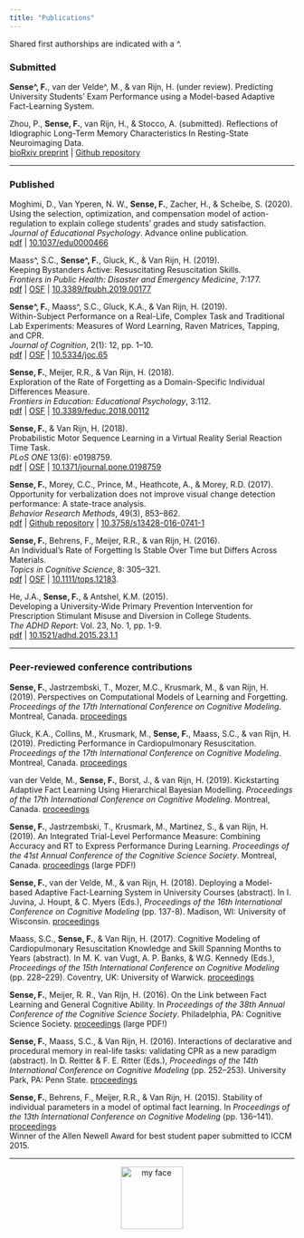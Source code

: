 ```yaml
---
title: "Publications"
---
```


Shared first authorships are indicated with a ^.

### Submitted

**Sense^, F.**, van der Velde^, M., & van Rijn, H. (under review). Predicting University Students’ Exam Performance using a Model-based Adaptive Fact-Learning System.  

Zhou, P., **Sense, F.**, van Rijn, H., & Stocco, A. (submitted). Reflections of Idiographic Long-Term Memory Characteristics In Resting-State Neuroimaging Data.  
<i class="far fa-file-pdf"></i> [bioRxiv preprint](https://biorxiv.org/cgi/content/short/2020.04.18.047662v1) | <i class="fab fa-github"></i> [Github repository](https://github.com/UWCCDL/EEG_RateOfForgetting) 

-----

### Published

Moghimi, D., Van Yperen, N. W., **Sense, F.**, Zacher, H., & Scheibe, S. (2020).  
Using the selection, optimization, and compensation model of action-regulation to explain college students’ grades and study satisfaction.  
*Journal of Educational Psychology*. Advance online publication.  
<i class="far fa-file-pdf"></i> [pdf](files/Moghimi_etal_2020_JEP.pdf) | <i class="fas fa-home"></i> [10.1037/edu0000466](https://doi.org/10.1037/edu0000466)

Maass^, S.C., **Sense^, F.**, Gluck, K., & Van Rijn, H. (2019).  
Keeping Bystanders Active: Resuscitating Resuscitation Skills.  
*Frontiers in Public Health: Disaster and Emergency Medicine*, 7:177.  
<i class="far fa-file-pdf"></i> [pdf](files/Maass_Sense_Gluck_VanRijn_2019.pdf) | <i class="far fa-file-alt"></i> [OSF](https://osf.io/zpjrt/) | <i class="fas fa-home"></i> [10.3389/fpubh.2019.00177](https://www.frontiersin.org/articles/10.3389/fpubh.2019.00177/full)

**Sense^, F.**, Maass^, S.C., Gluck, K.A., & Van Rijn, H. (2019).  
Within-Subject Performance on a Real-Life, Complex Task and Traditional Lab Experiments: Measures of Word Learning, Raven Matrices, Tapping, and CPR.  
*Journal of Cognition*, 2(1): 12, pp. 1–10.  
<i class="far fa-file-pdf"></i> [pdf](files/Sense_Maass_Gluck_vanRijn_2019.pdf) | <i class="far fa-file-alt"></i> [OSF](https://osf.io/m8bxe/)  | <i class="fas fa-home"></i> [10.5334/joc.65](https://www.journalofcognition.org/articles/10.5334/joc.65/) 

**Sense, F.**, Meijer, R.R., & Van Rijn, H. (2018).  
Exploration of the Rate of Forgetting as a Domain-Specific Individual Differences Measure.  
*Frontiers in Education: Educational Psychology*, 3:112.  
<i class="far fa-file-pdf"></i> [pdf](files/Sense_Meijer_vanRijn_2018.pdf) | <i class="far fa-file-alt"></i> [OSF](https://osf.io/yz7bn/)  | <i class="fas fa-home"></i> [10.3389/feduc.2018.00112](https://www.frontiersin.org/articles/10.3389/feduc.2018.00112/full)  

**Sense, F.**, & Van Rijn, H. (2018).  
Probabilistic Motor Sequence Learning in a Virtual Reality Serial Reaction Time Task.  
*PLoS ONE* 13(6): e0198759.  
<i class="far fa-file-pdf"></i> [pdf](files/Sense_vanRijn_2018.pdf) | <i class="far fa-file-alt"></i> [OSF](https://osf.io/exnvd/)  | <i class="fas fa-home"></i> [10.1371/journal.pone.0198759](https://journals.plos.org/plosone/article?id=10.1371/journal.pone.0198759) 

**Sense, F.**, Morey, C.C., Prince, M., Heathcote, A., & Morey, R.D. (2017).  
Opportunity for verbalization does not improve visual change detection performance: A state-trace analysis.  
*Behavior Research Methods*, 49(3), 853–862.  
<i class="far fa-file-pdf"></i> [pdf](files/Sense_etal_2016_BRM.pdf) | <i class="fab fa-github"></i> [Github repository](https://github.com/fsense/opportunity-verbalization-statetrace) | <i class="fas fa-home"></i> [10.3758/s13428-016-0741-1](https://link.springer.com/article/10.3758%2Fs13428-016-0741-1) 

**Sense, F.**, Behrens, F., Meijer, R.R., & van Rijn, H. (2016).  
An Individual’s Rate of Forgetting Is Stable Over Time but Differs Across Materials.  
*Topics in Cognitive Science*, 8: 305–321.  
<i class="far fa-file-pdf"></i> [pdf](files/Sense_Behrens_Meijer_VanRijn_2016.pdf) | <i class="far fa-file-alt"></i> [OSF](https://osf.io/yt9qs/) | <i class="fas fa-home"></i> [10.1111/tops.12183](https://onlinelibrary.wiley.com/doi/full/10.1111/tops.12183). 

He, J.A., **Sense, F.**, & Antshel, K.M. (2015).  
Developing a University-Wide Primary Prevention Intervention for Prescription Stimulant Misuse and Diversion in College Students.  
*The ADHD Report*: Vol. 23, No. 1, pp. 1-9.  
<i class="far fa-file-pdf"></i> [pdf](files/He_Sense_Antshel_2015.pdf) | <i class="fas fa-home"></i> [10.1521/adhd.2015.23.1.1](https://guilfordjournals.com/doi/pdf/10.1521/adhd.2015.23.1.1)


-----

### Peer-reviewed conference contributions

**Sense, F.**, Jastrzembski, T., Mozer, M.C., Krusmark, M., & van Rijn, H. (2019). Perspectives on Computational Models of Learning and Forgetting. *Proceedings of the 17th International Conference on Cognitive Modeling*. Montreal, Canada. <i class="fas fa-link"></i> [proceedings](https://iccm-conference.neocities.org/2019/proceedings/index.html)

Gluck, K.A., Collins, M., Krusmark, M., **Sense, F.**, Maass, S.C., & van Rijn, H. (2019). Predicting Performance in Cardiopulmonary Resuscitation. *Proceedings of the 17th International Conference on Cognitive Modeling*. Montreal, Canada. <i class="fas fa-link"></i> [proceedings](https://iccm-conference.neocities.org/2019/proceedings/index.html)

van der Velde, M., **Sense, F.**, Borst, J., & van Rijn, H. (2019). Kickstarting Adaptive Fact Learning Using Hierarchical Bayesian Modelling. *Proceedings of the 17th International Conference on Cognitive Modeling*. Montreal, Canada. <i class="fas fa-link"></i> [proceedings](https://iccm-conference.neocities.org/2019/proceedings/index.html)

**Sense, F.**, Jastrzembski, T., Krusmark, M., Martinez, S., & van Rijn, H. (2019). An Integrated Trial-Level Performance Measure: Combining Accuracy and RT to Express Performance During Learning. *Proceedings of the 41st Annual Conference of the Cognitive Science Society*. Montreal, Canada. <i class="far fa-file-pdf"></i> [proceedings](https://cognitivesciencesociety.org/wp-content/uploads/2019/07/cogsci19_proceedings-8July2019-compressed.pdf) (large PDF!)

**Sense, F.**, van der Velde, M., & van Rijn, H. (2018). Deploying a Model-based Adaptive Fact-Learning System in University Courses (abstract). In I. Juvina, J. Houpt, & C. Myers (Eds.), *Proceedings of the 16th International Conference on Cognitive Modeling* (pp. 137-8). Madison, WI: University of Wisconsin. <i class="fas fa-link"></i> [proceedings](https://iccm-conference.github.io/previous.html) 

Maass, S.C., **Sense, F.**, & Van Rijn, H. (2017). Cognitive Modeling of Cardiopulmonary Resuscitation Knowledge and Skill Spanning Months to Years (abstract). In M. K. van Vugt, A. P. Banks, & W.G. Kennedy (Eds.), *Proceedings of the 15th International Conference on Cognitive Modeling* (pp. 228–229). Coventry, UK: University of Warwick. <i class="fas fa-link"></i> [proceedings](https://iccm-conference.github.io/previous.html) 

**Sense, F.**, Meijer, R. R., Van Rijn, H. (2016). On the Link between Fact Learning and General Cognitive Ability. In *Proceedings of the 38th Annual Conference of the Cognitive Science Society*. Philadelphia, PA: Cognitive Science Society. <i class="far fa-file-pdf"></i> [proceedings](https://cognitivesciencesociety.org/wp-content/uploads/2019/03/cogsci2016_proceedings.pdf) (large PDF!)   

**Sense, F.**, Maass, S.C., & Van Rijn, H. (2016). Interactions of declarative and procedural memory in real-life tasks: validating CPR as a new paradigm (abstract). In D. Reitter & F. E. Ritter (Eds.), *Proceedings of the 14th International Conference on Cognitive Modeling* (pp. 252–253). University Park, PA: Penn State. <i class="fas fa-link"></i> [proceedings](http://acs.ist.psu.edu/iccm2016/proceedings/) 

**Sense, F.**, Behrens, F., Meijer, R.R., & Van Rijn, H. (2015). Stability of individual parameters in a model of optimal fact learning. In *Proceedings of the 13th International Conference on Cognitive Modeling* (pp. 136–141). <i class="fas fa-link"></i> [proceedings](https://iccm-conference.neocities.org/2019/proceedings/index.html)  
Winner of the Allen Newell Award for best student paper submitted to ICCM 2015.


-----

<div style="text-align:center"> <img src="./img/FlorianSense.png" alt="my face" width="110" height="110" /> </div>
